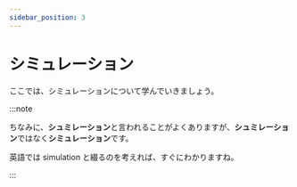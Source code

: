 ```yaml
---
sidebar_position: 3
---
```


# シミュレーション

ここでは、シミュレーションについて学んでいきましょう。

:::note

ちなみに、**シュミレーション**と言われることがよくありますが、**シュミレーション**ではなく**シミュレーション**です。

英語では simulation と綴るのを考えれば、すぐにわかりますね。

:::
